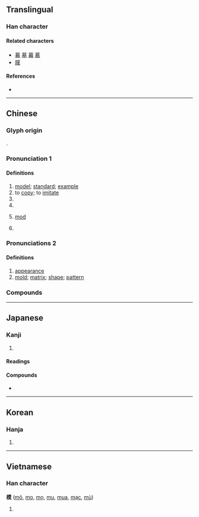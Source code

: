 {{character info/new}}
{{also|糢}}
==Translingual==

===Han character===
{{Han char|rn=75|rad=木|as=10|sn=14|four=44934|canj=DTAK|ids=⿰木莫}}

====Related characters====
* [[募]] [[墓]] [[幕]] [[慕]]
* [[膜]]

====References====
* {{Han ref|kx=0551.020|dkj=15453|dj=0939.030|hdz=21261.090|uh=6A21|ud=27169|bh=BCD2|bd=48338}}

----

==Chinese==
{{zh-forms}}

===Glyph origin===
{{Han etym}}
{{Han compound|木|莫|ls=psc|c1=s|c2=p|t1=tree}}.

===Pronunciation 1===
{{zh-pron
|m=mó
|c=mou4
|h=pfs=mù
|mn=bô͘/qz,twv,xm,zz:mô͘
|mn-t=mo5/bhou5
|w=3mu
|mc=y
|oc=y
|cat=n,v,pn
}}

====Definitions====
{{zh-hanzi}}

# [[model]]; [[standard]]; [[example]]
# to [[copy]]; to [[imitate]]
# {{zh-short|模特|[[model]]; [[fashion model]]}}
# {{zh-short|模範|[[model]] [[person]]; [[role model]]}}
# {{lb|zh|mathematics}} [[mod]]
# {{surname|lang=zh}}

===Pronunciations 2===
{{zh-pron
|m=模
|c=mou4
|mn=bô͘
|cat=n
}}

====Definitions====
{{zh-hanzi}}

# [[appearance]]
# [[mold]]; [[matrix]]; [[shape]]; [[pattern]]

===Compounds===
{{zh-der|大模廝樣|一模一樣|工模|人模狗樣|不成模樣|人模人樣|印模|惡模惡樣|喬模喬樣|大模大樣|怪模怪樣|奧會模式|大規模|德國模式|彈性模數|一代楷模|俏模樣|常模|中注模樣|小模樣兒|字模|好模好樣|像模像樣|奉為楷模|地震規模|模擬考試|模效|模型玩具|模模糊糊|模範區|模壓|有模子|模糊理論|模範村|模稜兩可|模仿|模黏|模表|模糊|模組|模型|模擬演習|模本|模型飛機|模樣|砂模|石膏模型|模擬|模書|模仿性|模稜|模範生|模板工|手模|模網論壇|模寫論|模擬器|模範|木模|文化模式|模塑成形|沖模|模傚|死模活漾|模里西斯|模造紙|模楷|模棱兩可|模板|模擬投票|模式|模寫|模具|楷模|模子|模特兒|木浦模式|有模有樣|螺模|裝模作樣|迷颩模登|花剌子模|規模|螺絲模|船模試驗|軌模|首鼠模棱|行為模式|規模遠舉|紅模子|鑄模|銅模|酸模|血肉模糊}}

----

==Japanese==

===Kanji===
{{ja-kanji|grade=6|rs=木11}}

# {{defn|lang=ja|sort=木11}}

====Readings====
{{ja-readings
|goon=も
|kanon=ぼ
|kun=かた-, のっと-る
}}

====Compounds====
* {{ja-r|模型|もけい}}

----

==Korean==

===Hanja===
{{ko-hanja|hangeul=[[모]]|eumhun=|rv=mo|mr=mo|y=mo}}

# {{defn|lang=ko|sort=木11}}

----

==Vietnamese==

===Han character===
'''模''' ([[mô]], [[mo]], [[mọ]], [[mu]], [[mua]], [[mạc]], [[mù]])

# {{defn|lang=vi}}

{{cln|vi|Han tu}}